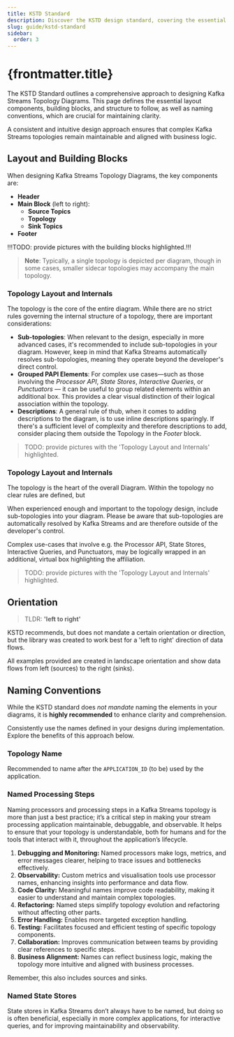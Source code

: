 ```yaml
---
title: KSTD Standard
description: Discover the KSTD design standard, covering the essential elements of Kafka Streams Topology Diagrams, from source-to-sink flow orientation to processor and state store naming.
slug: guide/kstd-standard
sidebar:
  order: 3
---
```


# {frontmatter.title}

The KSTD Standard outlines a comprehensive approach to designing Kafka Streams Topology Diagrams. This page defines the
essential layout components, building blocks, and structure to follow, as well as naming conventions, which are crucial
for maintaining clarity.

A consistent and intuitive design approach ensures that complex Kafka Streams topologies remain maintainable and
aligned with business logic.

## Layout and Building Blocks

When designing Kafka Streams Topology Diagrams, the key components are:

- **Header**
- **Main Block** (left to right):
  - **Source Topics**
  - **Topology**
  - **Sink Topics**
- **Footer**

!!!TODO: provide pictures with the building blocks highlighted.!!!

> **Note**: Typically, a single topology is depicted per diagram, though in some cases, smaller sidecar topologies may accompany the main topology.


### Topology Layout and Internals

The topology is the core of the entire diagram. While there are no strict rules governing the internal structure of a topology, there are important considerations:

- **Sub-topologies**: When relevant to the design, especially in more advanced cases, it's recommended to include sub-topologies in your diagram. However, keep in mind that Kafka Streams automatically resolves sub-topologies, meaning they operate beyond the developer's direct control.
- **Grouped PAPI Elements**: For complex use cases—such as those involving the *Processor API*, *State Stores*, *Interactive Queries*, or *Punctuators* — it can be useful to group related elements within an additional box. This provides a clear visual distinction of their logical association within the topology.
- **Descriptions**: A general rule of thub, when it comes to adding descriptions to the diagram, is to use inline descriptions sparingly. If there's a sufficient level of complexity and therefore descriptions to add, consider placing them outside the Topology in the *Footer* block.

> TODO: provide pictures with the 'Topology Layout and Internals' highlighted.



### Topology Layout and Internals

The topology is the heart of the overall Diagram.
Within the topology no clear rules are defined, but

When experienced enough and important to the topology design, include sub-topologies into your diagram.
Please be aware that sub-topologies are automatically resolved by Kafka Streams and are therefore outside of the developer's control.

Complex use-cases that involve e.g. the Processor API, State Stores, Interactive Queries, and Punctuators, may be logically wrapped in an additional, virtual box highlighting the affiliation.

> TODO: provide pictures with the 'Topology Layout and Internals' highlighted.

## Orientation
> TLDR: **'left to right'**

KSTD recommends, but does not mandate a certain orientation or direction, but the library was created to work best for a 'left to right'
direction of data flows.

All examples provided are created in landscape orientation and show data flows from left (sources) to the right (sinks).

## Naming Conventions

While the KSTD standard does *not mandate* naming the elements in your diagrams, it is **highly recommended** to enhance clarity and comprehension.

Consistently use the names defined in your designs during implementation. Explore the benefits of this approach below.

### Topology Name
Recommended to name after the `APPLICATION_ID` (to be) used by the application.

### Named Processing Steps

Naming processors and processing steps in a Kafka Streams topology is more than just a best practice; it’s a critical step in making your stream processing application maintainable, debuggable, and observable. It helps to ensure that your topology is understandable, both for humans and for the tools that interact with it, throughout the application’s lifecycle.

1. **Debugging and Monitoring:** Named processors make logs, metrics, and error messages clearer, helping to trace issues and bottlenecks effectively.
1. **Observability:** Custom metrics and visualisation tools use processor names, enhancing insights into performance and data flow.
1. **Code Clarity:** Meaningful names improve code readability, making it easier to understand and maintain complex topologies.
1. **Refactoring:** Named steps simplify topology evolution and refactoring without affecting other parts.
1. **Error Handling:** Enables more targeted exception handling.
1. **Testing:** Facilitates focused and efficient testing of specific topology components.
1. **Collaboration:** Improves communication between teams by providing clear references to specific steps.
1. **Business Alignment:** Names can reflect business logic, making the topology more intuitive and aligned with business processes.

Remember, this also includes sources and sinks.

### Named State Stores
State stores in Kafka Streams don’t always have to be named, but doing so is often beneficial, especially in more
complex applications, for interactive queries, and for improving maintainability and observability.
